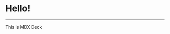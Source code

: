 
# Hello!

---

This is MDX Deck


<!--



  future,
  aspect,
]

<Head>
  <title>mdx-deck</title>
  <meta name='twitter:card' content='summary_large_image' />
  <meta name='twitter:site' content='@jxnblk' />
  <meta name='twitter:title' content='mdx-deck' />
  <meta name='twitter:description' content='MDX-based presentation decks' />
  <meta name='twitter:image' content='https://jxnblk.com/mdx-deck/card.png' />
</Head>

# MDX Deck

MDX-based presentation decks -->


<!--
### Appear

<ul>
  <Appear>
    <li>One</li>
    <li>Two</li>
    <li>Three</li>
    <li>Four</li>
  </Appear>
</ul>

---

<Image
  src='https://source.unsplash.com/random/768x2048'
  size='contain'
/>

<Notes>
Testing object fit
</Notes>

---

### Real React Components


---

<Image src='https://images.unsplash.com/photo-1462331940025-496dfbfc7564?w=2048&q=20' />

---

<Split>

![](https://images.unsplash.com/photo-1462331940025-496dfbfc7564?w=2048&q=20)

## Split Layout

</Split>

---

<SplitRight>

![](https://images.unsplash.com/photo-1462331940025-496dfbfc7564?w=2048&q=20)

## Split Layout

(To the right)

</SplitRight>

---

<Horizontal>

![](https://source.unsplash.com/random/1024x768')

![](https://source.unsplash.com/random/1024x768')

### Horizontal Layout

</Horizontal>

---

<Invert>

# Invert Layout

</Invert>

---

<FullScreenCode>

```
<Button>
  Beep
</Button>
```

</FullScreenCode>

---

![](https://images.unsplash.com/photo-1462331940025-496dfbfc7564?w=2048&h=1024&q=20&fit=crop)

Inline image

---

Prop | Type | Description
---|---|---
`width` | number, string, or array | sets element width
`color` | string | sets foreground color
`bg` | string | sets background color

---

<Invert>

# Get started :sunglasses:

[GitHub](https://github.com/jxnblk/mdx-deck)

</Invert>


---

# Upgrading React Native

### Pavlos Vinieratos

6 September 2019

React Native EU 2019

---

<Image
  src='images/my-face.png'
  css={{
      width: '100%',
      height: '30px',
  }}
/>

I'm Pavlos -->
<!--
---
bio:
Hello, my name is Pavlos. Writing code is my hobby and my job. I enjoy making things that work, work well, work easy, mostly in that order!

title:
Upgrading React Native apps now and in the future.
Let's upgrade your React Native app!

abstract: (?)
Upgrading React Native projects has been a painful process since the beginning. There have been ways to make this process easier, but it’s still not as simple as running one command. What will it take to make this happen?
Let’s take a good look at the upgrading process as a whole, the hard parts, the automatic steps and everything in between.


who am i
- name
- blog
- twitter
- pvinis on most things
- i started purge, i have done some rn prs (creative names :p)

---

#### Upgrading React Native apps

- past: pain
- present: just fine
- future: easy life

---

#### Past: pain

it was the highest voted thing that people dislike about rn
people love RN.                           people love fresh RN.
people love RN.      upgrade..      people love fresh RN.
thats the dreadful part for many.
it is hard because not everyone is an expert on ios, android, js/ts eco, at the same time.
ios has cocoapods, carthage
android has gradle
js/ts has packages like babel, metro, eslint, tsc
upGrade was just change the package number, yarn install, and see if it works. some devs had ideas to automate this, and we got the original `react-native upgrade`, `rnpm upgrade`, `react-native-git-upgrade`, the rn-diff repo, rn-diff-purge. suffice it to say there were many iterations.
kept rn-diff with a list of patches genarated from upgrading a simple rn app, that other users could apply. i found that and always manually upgraded, since that way i had a good idea of what changed. after a while, that got hard to maintain, so guess what, (xkcd about the frameworks +1) i forked rn-diff and made rn-diff-purge since it had to change the gen script enough. so it was easier as a fork. i wanted it for me, as i was and am still a fan of manual upgrading.

---

#### current work

purge seems to be the most stable and consistent way to do the upgrades using this way (this way is to get the template, old and new, and compare).
purge-web is a simple interface to get the manual diffs
in 0.59 @thymikee already made rn-cli to do `react-native upgrade` using the purge way, and we will improve on this.
there is also work done @watadarkstar to take the simple purge-web and supercharge it, so users can have one place they can go, adn no matter if they prefer manual, automatic or whatever, they can get instructions to complete the upgrade.
(of course each project is unique and we can never cover everyone, but we can cover most people, and most rn core related things. everything else that someone might add, it kind of becomes their responsibility to make sure it works after an upgrade)

@ncuillery
@lucasbento
@kelset
@cpojer

---

#### future: cli, website

try the link-less for android and maybe cocoapods for ios

---

demo?

real senario
i want to upgrade!
go read the changelog first. learn about what and why of changes (or blog)
i read it, it was cool stuff, i want it!
run `react-native upgrade`
but you said its not ready yet! or it didnt work for me!
true. go to upgrade-helper do it manually
start with config and js stuff, go to ios and android after
yey done!
run your tests, manual test
yeayea let me add hooks.
do it, you have the latest version


final:
changelog
upgrade auto or manual
make sure it not broken
enjoy the new stuff




qna form?

hand-up poll:
- i have done an upgrade
- i prefer manual or i prefer auto


---

# Questions?

- sense
- links to all the others, like bento, mfik or something, etc.
- packt upgrade video?


Find me as `pvinis` on the social thing of your choice

https://pvin.is






upgrading RN EU talk

30min or 10min



why i like upgrading

give me betas and take my soul


qna form?


make a slide with stuff added in each release, and say that its also a bunch of fixes. Itterally, “a bunch”




ng the scope of this issue but if you have the desire to answer further I would appreciate the help.
Essentially react-native upgrade was not working for me so I am going the manual route. The first link you have provided for the upgrade guide is what I have been referencing.
However, it's a bit confusing.
Am I supposed to literally update the MODIFIED files by pasting in the changes?
When a file is ADDED how do you know it's proper location in the project?
For ios/Podfile which was added, do to add all of those pods somewhere specific? Or just the text above the message "All these libraries below have been removed from the Xcode project file and now live in the Podfile. Cocoapods handles the linking now. Here you can add more libraries with native modules."? What about all the pods below?
Thanks for your time. Sorry it's just that this upgrade process isn't very clear to me.







bio:
Hello, my name is Pavlos. Writing code is my hobby and my job. I enjoy making things that work, work well, work easy, mostly in that order!

title:
Upgrading React Native apps now and in the future.
Let's upgrade your React Native app!

abstract: (?)
Upgrading React Native projects has been a painful process since the beginning. There have been ways to make this process easier, but it’s still not as simple as running one command. What will it take to make this happen?
Let’s take a good look at the upgrading process as a whole, the hard parts, the automatic steps and everything in between.


who am i
- name
- blog
- twitter
- pvinis on most things
- i started purge, i have done some rn prs (creative names :p)

upgrading rn
- past: pain
- present: just fine
- future: easy life

past: pain
it was the highest voted thing that people dislike about rn
people love RN.                           people love fresh RN.
people love RN.      upgrade..      people love fresh RN.
thats the dreadful part for many.
it is hard because not everyone is an expert on ios, android, js/ts eco, at the same time.
ios has cocoapods, carthage
android has gradle
js/ts has packages like babel, metro, eslint, tsc
upGrade was just change the package number, yarn install, and see if it works. some devs had ideas to automate this, and we got the original `react-native upgrade`, `rnpm upgrade`, `react-native-git-upgrade`, the rn-diff repo, rn-diff-purge. suffice it to say there were many iterations.
kept rn-diff with a list of patches genarated from upgrading a simple rn app, that other users could apply. i found that and always manually upgraded, since that way i had a good idea of what changed. after a while, that got hard to maintain, so guess what, (xkcd about the frameworks +1) i forked rn-diff and made rn-diff-purge since it had to change the gen script enough. so it was easier as a fork. i wanted it for me, as i was and am still a fan of manual upgrading.

current work
purge seems to be the most stable and consistent way to do the upgrades using this way (this way is to get the template, old and new, and compare).
purge-web is a simple interface to get the manual diffs
in 0.59 @thymikee already made rn-cli to do `react-native upgrade` using the purge way, and we will improve on this.
there is also work done @watadarkstar to take the simple purge-web and supercharge it, so users can have one place they can go, adn no matter if they prefer manual, automatic or whatever, they can get instructions to complete the upgrade.
(of course each project is unique and we can never cover everyone, but we can cover most people, and most rn core related things. everything else that someone might add, it kind of becomes their responsibility to make sure it works after an upgrade)

@ncuillery
@lucasbento
@kelset
@cpojer

future: cli, website
try the link-less for android and maybe cocoapods for ios

demo?

real senario
i want to upgrade!
go read the changelog first. learn about what and why of changes (or blog)
i read it, it was cool stuff, i want it!
run `react-native upgrade`
but you said its not ready yet! or it didnt work for me!
true. go to upgrade-helper do it manually
start with config and js stuff, go to ios and android after
yey done!
run your tests, manual test
yeayea let me add hooks.
do it, you have the latest version


final:
changelog
upgrade auto or manual
make sure it not broken
enjoy the new stuff
 -->


<!--

hand-up poll:
- i have done an upgrade
- i prefer manual or i prefer auto

credits:
- sense
- links to all the others, like bento, mfik or something, etc.
- my blog
- my twitter and gh
- packt upgrade video?
- -->

<!--

https://medium.com/@marcelkalveram/upgrading-react-native-to-version-0-59-and-beyond-a-step-by-step-guide-d4c2926dd482 -->
